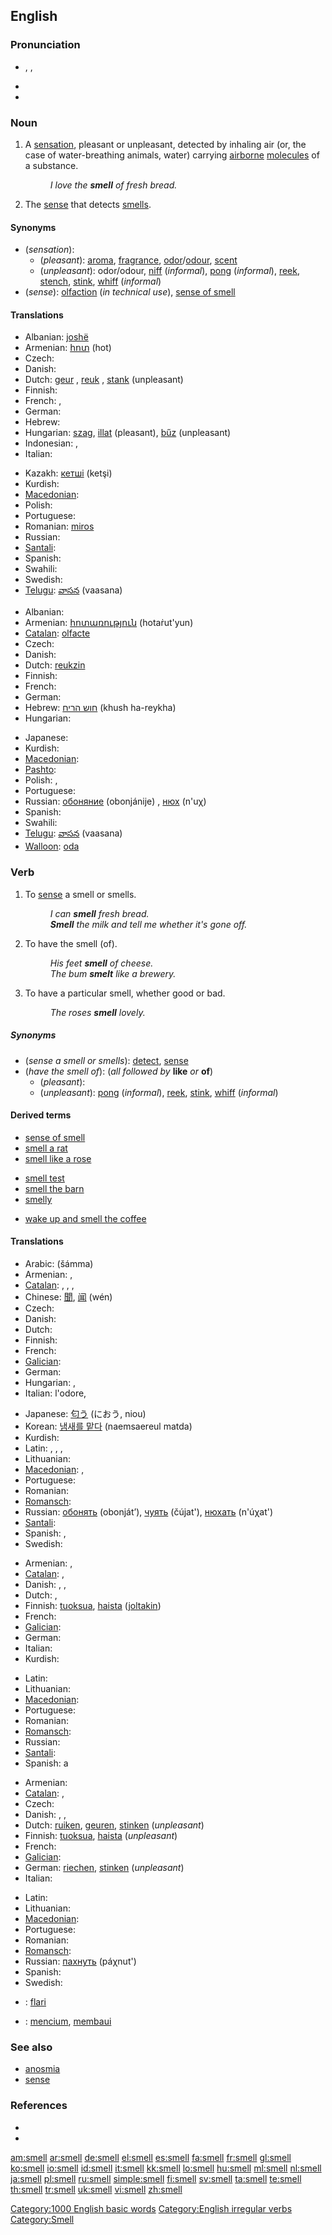==English==

===Pronunciation===
* {{enPR|smĕl}}, {{IPA|/smɛl/}}, {{SAMPA|/smEl/}}
* {{audio|en-us-smell.ogg|Audio (US)}}
* {{rhymes|ɛl}}

===Noun===
{{en-noun|s|-}}

# A [[sensation]], pleasant or unpleasant, detected by inhaling air (or, the case of water-breathing animals, water) carrying [[airborne]] [[molecule]]s of a substance.
#: ''I love the '''smell''' of fresh bread.''
# {{physiology}} The [[sense]] that detects [[smell]]s.

====Synonyms====
* (''sensation''):
** (''pleasant''): [[aroma]], [[fragrance]], [[odor]]/[[odour]], [[scent]]
** (''unpleasant''): odor/odour, [[niff]] (''informal''), [[pong]] (''informal''), [[reek]], [[stench]], [[stink]], [[whiff]] (''informal'')
* (''sense''): [[olfaction]] (''in technical use''), [[sense of smell]]

====Translations====
{{trans-top|sensation}}
* Albanian: [[joshë]]
* Armenian: [[հոտ]] (hot)
* Czech: {{t-|cs|vůně|f}}
* Danish: {{t-|da|lugt|c}}
* Dutch: [[geur]] {{m}}, [[reuk]] {{m}}, [[stank]] {{m}} (unpleasant)
* Finnish: {{t+|fi|haju}}
* French: {{t+|fr|odeur|f}}, {{t+|fr|parfum|m}}
* German: {{t+|de|Geruch|m}}
* Hebrew: {{t-|he|ריח|m|tr=reykha}}
* Hungarian: [[szag]], [[illat]] (pleasant), [[bűz]] (unpleasant)
* Indonesian: {{t+|id|bau|xs=Indonesian}}, {{t+|id|aroma|xs=Indonesian}}
* Italian: {{t+|it|odore}}
{{trans-mid}}
* Kazakh: [[кетшi]] (ketşi)
* Kurdish: {{t+|ku|بۆن|sc=ku-Arab}}
* [[Macedonian]]: {{t-|mk|мирис|m|tr=míris}}
* Polish: {{t+|pl|zapach|m}}
* Portuguese: {{t+|pt|cheiro|m}}
* Romanian: [[miros]] {{n}}
* Russian: {{t+|ru|запах|m|tr=zápakh}}
* [[Santali]]: {{tø|sat|ᱥᱳ|tr=so|sc=Olck}}
* Spanish: {{t+|es|olor|m}}
* Swahili: {{t+|sw|harufu|xs=Swahili}}
* Swedish: {{t+|sv|lukt|c}}
* [[Telugu]]: [[వాసన]] (vaasana)
{{trans-bottom}}

{{trans-top|sense}}
* Albanian: {{t-|sq|erë|xs=Albanian}}
* Armenian: [[հոտառություն]] (hotaṙut'yun)
* [[Catalan]]: [[olfacte]]
* Czech: {{t+|cs|čich|m}}
* Danish: {{t|da|lugtesans|c}}
* Dutch: [[reukzin]] {{m}}
* Finnish: {{t+|fi|hajuaisti}}
* French: {{t+|fr|odorat|m}}
* German: {{t|de|Geruchssinn|m}}
* Hebrew: [[חוש הריח]] (khush ha-reykha) {{m}}
* Hungarian: {{t+|hu|szaglás}}
{{trans-mid}}
* Japanese: {{t-|ja|嗅覚}}
* Kurdish: {{ku-Arab|[[بۆن]]}}
* [[Macedonian]]: {{t-|mk|мирис|m|tr=míris}}
* [[Pashto]]: {{t-|ps|بوى|m|tr=buy|sc=ps-Arab|xs=Pashto}}
* Polish: {{t+|pl|węch|m}}, {{t+|pl|zmysł zapachu|m}}
* Portuguese: {{t+|pt|olfato|m}}
* Russian: [[обоняние]] (obonjánije) {{n}}, [[нюх]] (n'uχ)
* Spanish: {{t-|es|olfato|m}}
* Swahili: {{t+|sw|harufu|xs=Swahili}}
* [[Telugu]]: [[వాసన]] (vaasana)
* [[Walloon]]: [[oda#Walloon|oda]]
{{trans-bottom}}

===Verb===
{{en-verb|smells|smelling|'''[[smelled]]''' ''or'' '''[[smelt]]'''}}

# {{transitive}} To [[sense]] a smell or smells.
#: ''I can '''smell''' fresh bread.''
#: '''''Smell''' the milk and tell me whether it's gone off.''
# {{context|transitive|followed by '''like''' ''or'' '''of'''}} To have the smell (of).
#: ''His feet '''smell''' of cheese.''
#: ''The bum '''smelt''' like a brewery.'' <!-- Is 'smelt' only used negatively?-->
# {{intransitive}} To have a particular smell, whether good or bad.
#: ''The roses '''smell''' lovely.''

=====Synonyms=====
* (''sense a smell or smells''): [[detect]], [[sense]]
* (''have the smell of''): (''all followed by'' '''like''' ''or'' '''of''')
** (''pleasant''):
** (''unpleasant''): [[pong]] (''informal''), [[reek]], [[stink]], [[whiff]] (''informal'')

====Derived terms====
{{rel-top3|Terms derived from the verb ''smell''}}
* [[sense of smell]]
* [[smell a rat]]
* [[smell like a rose]]
{{rel-mid3}}
* [[smell test]]
* [[smell the barn]]
* [[smelly]]
{{rel-mid3}}
* [[wake up and smell the coffee]]
{{rel-bottom}}

====Translations====
{{trans-top|sense a smell or smells}}
* Arabic: {{Arab|[[شم]]}} (šámma)
* Armenian: {{t-|hy|հոտ քաշել|tr=hot k'ašel}}, {{t-|hy|հոտոտել|tr=hototel}}
* [[Catalan]]: {{t|ca|olorar}}, {{t|ca|odorar}}, {{t|ca|ensumar}},  {{t|ca|flairar}}
* Chinese: [[聞]], [[闻]] (wén)
* Czech: {{t+|cs|cítit}}
* Danish: {{t-|da|lugte}}
* Dutch: {{t+|nl|ruiken}}
* Finnish: {{t+|fi|haistaa}}
* French: {{t+|fr|sentir}}
* [[Galician]]: {{t|gl|cheirar|xs=Galician}}
* German: {{t+|de|riechen}}
* Hungarian: {{t+|hu|szagol}}, {{t+|hu|megszagol}}
* Italian: {{t+|it|sentire}} l'odore, {{t-|it|fiutare}}
{{trans-mid}}
* Japanese: [[匂う]] (におう, niou)
* Korean: [[냄새를 맡다]] (naemsaereul matda)
* Kurdish: {{ku-Arab|[[بۆنکردن]]}}
* Latin: {{t|la|olefacio}}, {{t|la|olfacio}}, {{t|gl|olefacto|xs=Galician}}, {{t|gl|olfacto|xs=Galician}}
* Lithuanian: {{t-|lt|uosti|xs=Lithuanian}}
* [[Macedonian]]: {{t|mk|намирисува|tr=namirísuva}},  {{t|mk|мириса|tr=mírisa}}
* Portuguese: {{t+|pt|cheirar}}
* Romanian: {{t+|ro|mirosi}}
* [[Romansch]]: {{t|rm|odurar|xs=Romansch}}
* Russian: [[обонять]] (obonját’), [[чуять]] (čújat'), [[нюхать]] (n'úχat')
* [[Santali]]: {{tø|sat|ᱥᱳ|tr=so|sc=Olck}}
* Spanish: {{t+|es|oler}}, {{t+|es|husmear}}
* Swedish: {{t+|sv|lukta}}
{{trans-bottom}}

{{trans-top|have the smell of}}
* Armenian: {{t-|hy|հոտ արձակել|tr=hot arjakel}}, {{t|hy|հոտ ունենալ|tr=hot unenal}}
* [[Catalan]]: {{t|ca|flairar}},  {{t|ca|fer olor a}}
* Danish: {{t|da|dufte}},  {{t-|da|lugte}},  {{t|da|stinke}}
* Dutch: {{t-|nl|geuren}}, {{t+|nl|ruiken}}
* Finnish: [[tuoksua]], [[haista]] ([[joltakin]])
* French: {{t+|fr|sentir}}
* [[Galician]]: {{t|gl|cheirar|xs=Galician}}
* German: {{t|de|riechen}}
* Italian: {{t+|it|odorare}}
* Kurdish: {{ku-Arab|[[بۆن]]}}
{{trans-mid}}
* Latin: {{t-|la|oleo}}
* Lithuanian: {{t-|lt|uosti|xs=Lithuanian}}
* [[Macedonian]]: {{t|mk|мириса|tr=mírisa}}
* Portuguese: {{t|pt|cheirar}}
* Romanian: {{t|ro|mirosi}}
* [[Romansch]]: {{t|rm|odurar|xs=Romansch}}
* Russian: {{t+|ru|пахнуть|tr=páχnut'}}
* [[Santali]]: {{tø|sat|ᱥᱳ|tr=so|sc=Olck}}
* Spanish: {{t+|es|oler}} a
{{trans-bottom}}

{{trans-top|have a particular smell}}
* Armenian: {{t-|hy|հոտ արձակել|tr=hot arjakel}}
* [[Catalan]]: {{t|ca|flairar}},  {{t|ca|fer olor}}
* Czech: {{t-|cs|vonět}}
* Danish: {{t|da|dufte}},  {{t-|da|lugte}},  {{t|da|stinke}}
* Dutch: [[ruiken]], [[geuren]], [[stinken]] (''unpleasant'')
* Finnish: [[tuoksua]], [[haista]] (''unpleasant'')
* French: {{t+|fr|sentir}}
* [[Galician]]: {{t|gl|cheirar|xs=Galician}}
* German: [[riechen]], [[stinken]] (''unpleasant'')
* Italian: {{t+|it|odorare}}
{{trans-mid}}
* Latin: {{t-|la|oleo}}
* Lithuanian: {{t-|lt|uosti|xs=Lithuanian}}
* [[Macedonian]]: {{t|mk|мириса|tr=mírisа}}
* Portuguese: {{t+|pt|cheirar}}
* Romanian: {{t+|ro|mirosi}}
* [[Romansch]]: {{t|rm|odurar|xs=Romansch}}
* Russian: [[пахнуть]] (páχnut')
* Spanish: {{t+|es|oler}}
* Swedish: {{t+|sv|lukta}}
{{trans-bottom}}

{{checktrans-top}}
* {{ttbc|Esperanto}}: [[flari]]
* {{ttbc|Indonesian}}: [[cium|mencium]], [[bau|membaui]]
{{trans-bottom}}

===See also===
* [[anosmia]]
* [[sense]]

===References===
* {{R:Century 1911}}
* {{R:Webster 1913}}

[[Category:1000 English basic words]]
[[Category:English irregular verbs]]
[[Category:Smell]]

[[am:smell]]
[[ar:smell]]
[[de:smell]]
[[el:smell]]
[[es:smell]]
[[fa:smell]]
[[fr:smell]]
[[gl:smell]]
[[ko:smell]]
[[io:smell]]
[[id:smell]]
[[it:smell]]
[[kk:smell]]
[[lo:smell]]
[[hu:smell]]
[[ml:smell]]
[[nl:smell]]
[[ja:smell]]
[[pl:smell]]
[[ru:smell]]
[[simple:smell]]
[[fi:smell]]
[[sv:smell]]
[[ta:smell]]
[[te:smell]]
[[th:smell]]
[[tr:smell]]
[[uk:smell]]
[[vi:smell]]
[[zh:smell]]